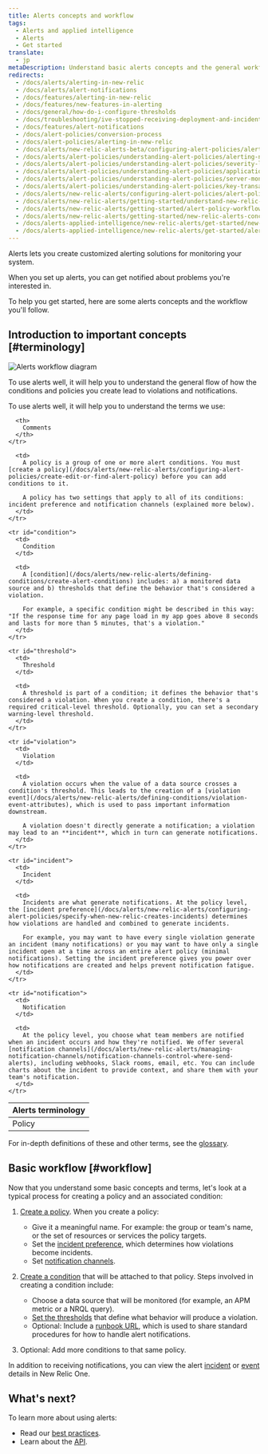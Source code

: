 ```yaml
---
title: Alerts concepts and workflow
tags:
  - Alerts and applied intelligence
  - Alerts
  - Get started
translate:
  - jp
metaDescription: Understand basic alerts concepts and the general workflow for setting up alerting policies and conditions.
redirects:
  - /docs/alerts/alerting-in-new-relic
  - /docs/alerts/alert-notifications
  - /docs/features/alerting-in-new-relic
  - /docs/features/new-features-in-alerting
  - /docs/general/how-do-i-configure-thresholds
  - /docs/troubleshooting/ive-stopped-receiving-deployment-and-incident-messages-in-campfire
  - /docs/features/alert-notifications
  - /docs/alert-policies/conversion-process
  - /docs/alert-policies/alerting-in-new-relic
  - /docs/alerts/new-relic-alerts-beta/configuring-alert-policies/alert-policy-workflow
  - /docs/alerts/alert-policies/understanding-alert-policies/alerting-new-relic
  - /docs/alerts/alert-policies/understanding-alert-policies/severity-levels-alert-conditions
  - /docs/alerts/alert-policies/understanding-alert-policies/application-monitor-alerting
  - /docs/alerts/alert-policies/understanding-alert-policies/server-monitor-alerting
  - /docs/alerts/alert-policies/understanding-alert-policies/key-transaction-alerting
  - /docs/alerts/new-relic-alerts/configuring-alert-policies/alert-policy-workflow
  - /docs/alerts/new-relic-alerts/getting-started/understand-new-relic-alerts-workflow
  - /docs/alerts/new-relic-alerts/getting-started/alert-policy-workflow
  - /docs/alerts/new-relic-alerts/getting-started/new-relic-alerts-concepts-workflow
  - /docs/alerts-applied-intelligence/new-relic-alerts/get-started/new-relic-alerts-concepts-workflow
  - /docs/alerts-applied-intelligence/new-relic-alerts/get-started/alerts-concepts-workflow
---
```



Alerts lets you create customized alerting solutions for monitoring your system.

When you set up alerts, you can get notified about problems you're interested in.

To help you get started, here are some alerts concepts and the workflow you'll follow.

## Introduction to important concepts [#terminology]

<img
  src={newRelicAlertCreationWorkflowDiagram}
  title="new-relic-alert-creation-workflow-diagram.png"
  alt="Alerts workflow diagram"
/>

<figcaption>
  To use alerts well, it will help you to understand the general flow of how the conditions and policies you create lead to violations and notifications.
</figcaption>

To use alerts well, it will help you to understand the terms we use:

<table>
  <thead>
    <tr>
      <th style={{ width: "150px" }}>
        Alerts terminology
      </th>

      <th>
        Comments
      </th>
    </tr>
  </thead>

  <tbody>
    <tr id="policy">
      <td>
        Policy
      </td>

      <td>
        A policy is a group of one or more alert conditions. You must [create a policy](/docs/alerts/new-relic-alerts/configuring-alert-policies/create-edit-or-find-alert-policy) before you can add conditions to it.

        A policy has two settings that apply to all of its conditions: incident preference and notification channels (explained more below).
      </td>
    </tr>

    <tr id="condition">
      <td>
        Condition
      </td>

      <td>
        A [condition](/docs/alerts/new-relic-alerts/defining-conditions/create-alert-conditions) includes: a) a monitored data source and b) thresholds that define the behavior that's considered a violation.

        For example, a specific condition might be described in this way: "If the response time for any page load in my app goes above 8 seconds and lasts for more than 5 minutes, that's a violation."
      </td>
    </tr>

    <tr id="threshold">
      <td>
        Threshold
      </td>

      <td>
        A threshold is part of a condition; it defines the behavior that's considered a violation. When you create a condition, there's a required critical-level threshold. Optionally, you can set a secondary warning-level threshold.
      </td>
    </tr>

    <tr id="violation">
      <td>
        Violation
      </td>

      <td>
        A violation occurs when the value of a data source crosses a condition's threshold. This leads to the creation of a [violation event](/docs/alerts/new-relic-alerts/defining-conditions/violation-event-attributes), which is used to pass important information downstream.

        A violation doesn't directly generate a notification; a violation may lead to an **incident**, which in turn can generate notifications.
      </td>
    </tr>

    <tr id="incident">
      <td>
        Incident
      </td>

      <td>
        Incidents are what generate notifications. At the policy level, the [incident preference](/docs/alerts/new-relic-alerts/configuring-alert-policies/specify-when-new-relic-creates-incidents) determines how violations are handled and combined to generate incidents.

        For example, you may want to have every single violation generate an incident (many notifications) or you may want to have only a single incident open at a time across an entire alert policy (minimal notifications). Setting the incident preference gives you power over how notifications are created and helps prevent notification fatigue.
      </td>
    </tr>

    <tr id="notification">
      <td>
        Notification
      </td>

      <td>
        At the policy level, you choose what team members are notified when an incident occurs and how they're notified. We offer several [notification channels](/docs/alerts/new-relic-alerts/managing-notification-channels/notification-channels-control-where-send-alerts), including webhooks, Slack rooms, email, etc. You can include charts about the incident to provide context, and share them with your team's notification.
      </td>
    </tr>
  </tbody>
</table>

For in-depth definitions of these and other terms, see the [glossary](/docs/using-new-relic/welcome-new-relic/getting-started/glossary).

## Basic workflow [#workflow]

Now that you understand some basic concepts and terms, let's look at a typical process for creating a policy and an associated condition:

1. [Create a policy](/docs/alerts/new-relic-alerts/configuring-alert-policies/create-or-rename-alert-policy). When you create a policy:
   * Give it a meaningful name. For example: the group or team's name, or the set of resources or services the policy targets.
   * Set the [incident preference](/docs/alerts/new-relic-alerts/configuring-alert-policies/specify-when-new-relic-creates-incidents), which determines how violations become incidents.
   * Set [notification channels](/docs/alerts/new-relic-alerts-beta/managing-notification-channels/notification-channels-controlling-where-send-alerts).
2. [Create a condition](/docs/alerts/new-relic-alerts/defining-conditions/define-alert-conditions) that will be attached to that policy. Steps involved in creating a condition include:

   * Choose a data source that will be monitored (for example, an APM metric or a NRQL query).
   * [Set the thresholds](/docs/alerts/new-relic-alerts/defining-conditions/set-thresholds-alert-condition) that define what behavior will produce a violation.
   * Optional: Include a [runbook URL](/docs/alerts/new-relic-alerts-beta/reviewing-alert-incidents/provide-runbook-instructions-alerts), which is used to share standard procedures for how to handle alert notifications.
3. Optional: Add more conditions to that same policy.

In addition to receiving notifications, you can view the alert [incident](/docs/accounts-partnerships/education/getting-started-new-relic/glossary#alert-incident) or [event](/docs/alerts/new-relic-alerts/reviewing-alert-incidents/view-events-their-products) details in New Relic One.

## What's next?

To learn more about using alerts:

* Read our [best practices](/docs/alerts/new-relic-alerts/getting-started/best-practices-alert-policies).
* Learn about the [API](/docs/alerts/rest-api-alerts/new-relic-alerts-rest-api/rest-api-calls-new-relic-alerts).

